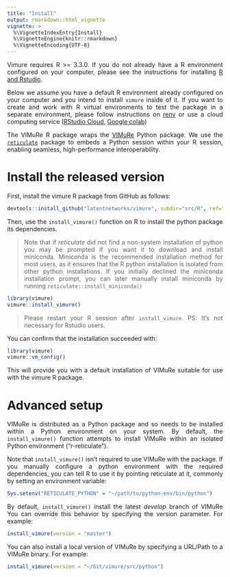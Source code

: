 ```yaml
---
title: "Install"
output: rmarkdown::html_vignette
vignette: >
  %\VignetteIndexEntry{Install}
  %\VignetteEngine{knitr::rmarkdown}
  %\VignetteEncoding{UTF-8}
---
```


<style>
body {
text-align: justify}
</style>


Vimure requires R >= 3.3.0.  If you do not already have a R environment configured on your computer, please see the instructions for installing [R and Rstudio](http://web.cs.ucla.edu/~gulzar/rstudio/).

Below we assume you have a default R environment already configured on your computer and you intend to install `vimure` inside of it.  If you want to create and work with R virtual environments to test the package in a separate environment, please follow instructions on [renv](https://rstudio.github.io/renv/articles/renv.html) or use a cloud computing service ([RStudio Cloud](https://rstudio.cloud/), [Google colab](https://colab.research.google.com/notebook#create=true&language=r))

The VIMuRe R package wraps the [VIMuRe](https://github.com/latentnetworks/vimure/tree/develop/src/python) Python package. We use the [`reticulate`](https://rstudio.github.io/reticulate/) package to embeds a Python session within your R session, enabling seamless, high-performance interoperability.

# Install the released version

First, install the vimure R package from GitHub as follows:

```r
devtools::install_github("latentnetworks/vimure", subdir="src/R", ref="main")
```

Then, use the `install_vimure()` function on R to install the python package its dependencies.  

> Note that if *reticulate* did not find a non-system installation of python you may be prompted if you want it to download and install miniconda. Miniconda is the recommended installation method for most users, as it ensures that the R python installation is isolated from other python installations. If you initially declined the miniconda installation prompt, you can later manually install miniconda by running `reticulate::install_miniconda()`

```r
library(vimure)
vimure::install_vimure()
```

> Please restart your R session after `install_vimure`. PS: It's not necessary for Rstudio users.

You can confirm that the installation succeeded with:

```r 
library(vimure)
vimure::vm_config()
```

This will provide you with a default installation of VIMuRe suitable for use with the vimure R package.

# Advanced setup

VIMuRe is distributed as a Python package and so needs to be installed within a Python environment on your system. By default, the `install_vimure()` function attempts to install VIMuRe within an isolated Python environment (“r-reticulate”).

Note that `install_vimure()` isn’t required to use VIMuRe with the package. If you manually configure a python environment with the required dependencies, you can tell R to use it by pointing reticulate at it, commonly by setting an environment variable:
  
``` r
Sys.setenv("RETICULATE_PYTHON" = "~/path/to/python-env/bin/python")
```

By default, `install_vimure()` install the latest *develop* branch of VIMuRe You can override this behavior by specifying the version parameter. For example:
  
``` r
install_vimure(version = "master")
```

You can also install a local version of VIMuRe by specifying a URL/Path to a VIMuRe binary. For example:
  

``` r
install_vimure(version = "~/Git/vimure/src/python")
```
